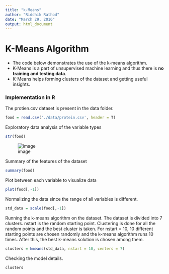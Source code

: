 ```yaml
---
title: "k-Means"
author: "Riddhik Rathod"
date: "March 29, 2016"
output: html_document
---
```


# K-Means Algorithm

* The code below demonstrates the use of the k-means algorithm. 
* K-Means is a part of unsupervised machine learning and thus there is **no training and testing data**.
* K-Means helps forming clusters of the dataset and getting useful insights.


### Implementation in R

The protien.csv dataset is present in the data folder.
```r
food = read.csv('./data/protein.csv', header = T)
```

Exploratory data analysis of the variable types
```r
str(food)
```
![image](./data/image.png)

Summary of the features of the dataset
```r
summary(food)
```

Plot between each variable to visualize data
```r
plot(food[,-1])
```

Normalizing the data since the range of all variables is different. 
```r
std_data = scale(food[,-1])
```

Running the k-means algorithm on the dataset. The dataset is divided into 7 clusters. 
nstart is the random starting point. Clustering is done for all the random points and the best cluster is taken.
For nstart = 10, 10 different starting points are chosen randomly and the k-means algorithm runs 10 times.
After this, the best k-means solution is chosen among them. 
```r
clusters = kmeans(std_data, nstart = 10, centers = 7)
```

Checking the model details. 
```r
clusters
```
